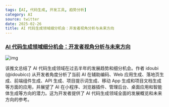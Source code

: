 ```yaml
---
tags: [AI, 代码生成, 开发工具, 趋势分析]
category: AI
source: twitter
date: 2025-02-26
title: AI 代码生成领域细分机会：开发者视角分析与未来方向
---
```


### [AI 代码生成领域细分机会：开发者视角分析与未来方向](https://twitter-thread.com/t/1891072931670986767)

![img](https://img.mengpeng.tech/i/2025/02/27/67bfee15721d8.webp)

该推文总结了 AI 代码生成领域在过去半年的发展趋势和细分机会。作者 idoubi (@idoubicc) 从开发者角度分析了当前 AI 在辅助编码、Web 应用生成、落地页生成、前端组件生成、API 生成、项目提示词生成、移动 App 生成和项目文档生成等方面的应用，并展望了 AI 在小程序、浏览器插件、管理后台、桌面应用和智能体生成等方向的潜力。这为开发者提供了 AI 代码生成领域全面的发展概览和未来方向的参考。
